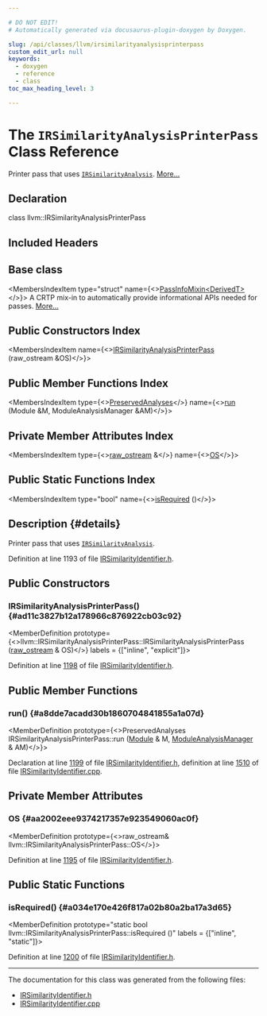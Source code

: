 ```yaml
---

# DO NOT EDIT!
# Automatically generated via docusaurus-plugin-doxygen by Doxygen.

slug: /api/classes/llvm/irsimilarityanalysisprinterpass
custom_edit_url: null
keywords:
  - doxygen
  - reference
  - class
toc_max_heading_level: 3

---
```





# The `IRSimilarityAnalysisPrinterPass` Class Reference

<DoxygenPage pluginConfig={pluginConfig}>

Printer pass that uses <code><a href="/docs/api/classes/llvm/irsimilarityanalysis">IRSimilarityAnalysis</a></code>. <a href="#details">More...</a>

## Declaration

<CodeBlock>class llvm::IRSimilarityAnalysisPrinterPass</CodeBlock>

## Included Headers

<IncludesList>
<IncludesListItem
  filePath="llvm/Analysis/IRSimilarityIdentifier.h"
  permalink="/docs/api/files/include/include/llvm/include/llvm/analysis/irsimilarityidentifier-h"
  isLocal="true" />
</IncludesList>

## Base class

<MembersIndex>

<MembersIndexItem
  type="struct"
  name={<><a href="/docs/api/structs/llvm/passinfomixin">PassInfoMixin&lt;DerivedT&gt;</a></>}>
A CRTP mix-in to automatically provide informational APIs needed for passes. <a href="/docs/api/structs/llvm/passinfomixin/#details">More...</a>
</MembersIndexItem>

</MembersIndex>

## Public Constructors Index

<MembersIndex>

<MembersIndexItem
  name={<><a href="#ad11c3827b12a178966c876922cb03c92">IRSimilarityAnalysisPrinterPass</a> (raw&#95;ostream &amp;OS)</>}>
</MembersIndexItem>

</MembersIndex>

## Public Member Functions Index

<MembersIndex>

<MembersIndexItem
  type={<><a href="/docs/api/classes/llvm/preservedanalyses">PreservedAnalyses</a></>}
  name={<><a href="#a8dde7acadd30b1860704841855a1a07d">run</a> (Module &amp;M, ModuleAnalysisManager &amp;AM)</>}>
</MembersIndexItem>

</MembersIndex>

## Private Member Attributes Index

<MembersIndex>

<MembersIndexItem
  type={<><a href="/docs/api/classes/llvm/raw-ostream">raw&#95;ostream</a> &amp;</>}
  name={<><a href="#aa2002eee9374217357e923549060ac0f">OS</a></>}>
</MembersIndexItem>

</MembersIndex>

## Public Static Functions Index

<MembersIndex>

<MembersIndexItem
  type="bool"
  name={<><a href="#a034e170e426f817a02b80a2ba17a3d65">isRequired</a> ()</>}>
</MembersIndexItem>

</MembersIndex>

## Description {#details}

Printer pass that uses <code><a href="/docs/api/classes/llvm/irsimilarityanalysis">IRSimilarityAnalysis</a></code>.

Definition at line 1193 of file <a href="/docs/api/files/include/include/llvm/include/llvm/analysis/irsimilarityidentifier-h">IRSimilarityIdentifier.h</a>.

<SectionDefinition>

## Public Constructors

### IRSimilarityAnalysisPrinterPass() {#ad11c3827b12a178966c876922cb03c92}

<MemberDefinition
  prototype={<>llvm::IRSimilarityAnalysisPrinterPass::IRSimilarityAnalysisPrinterPass (<a href="/docs/api/classes/llvm/raw-ostream">raw&#95;ostream</a> &amp; OS)</>}
  labels = {["inline", "explicit"]}>

Definition at line <a href="/docs/api/files/include/include/llvm/include/llvm/analysis/irsimilarityidentifier-h/#l01198">1198</a> of file <a href="/docs/api/files/include/include/llvm/include/llvm/analysis/irsimilarityidentifier-h">IRSimilarityIdentifier.h</a>.
</MemberDefinition>

</SectionDefinition>

<SectionDefinition>

## Public Member Functions

### run() {#a8dde7acadd30b1860704841855a1a07d}

<MemberDefinition
  prototype={<>PreservedAnalyses IRSimilarityAnalysisPrinterPass::run (<a href="/docs/api/classes/llvm/module">Module</a> &amp; M, <a href="/docs/api/namespaces/llvm/#af9c9208365fd9ce11392b4d79485e259">ModuleAnalysisManager</a> &amp; AM)</>}>

Declaration at line <a href="/docs/api/files/include/include/llvm/include/llvm/analysis/irsimilarityidentifier-h/#l01199">1199</a> of file <a href="/docs/api/files/include/include/llvm/include/llvm/analysis/irsimilarityidentifier-h">IRSimilarityIdentifier.h</a>, definition at line <a href="/docs/api/files/lib/lib/analysis/irsimilarityidentifier-cpp/#l01510">1510</a> of file <a href="/docs/api/files/lib/lib/analysis/irsimilarityidentifier-cpp">IRSimilarityIdentifier.cpp</a>.
</MemberDefinition>

</SectionDefinition>

<SectionDefinition>

## Private Member Attributes

### OS {#aa2002eee9374217357e923549060ac0f}

<MemberDefinition
  prototype={<>raw&#95;ostream&amp; llvm::IRSimilarityAnalysisPrinterPass::OS</>}>

Definition at line <a href="/docs/api/files/include/include/llvm/include/llvm/analysis/irsimilarityidentifier-h/#l01195">1195</a> of file <a href="/docs/api/files/include/include/llvm/include/llvm/analysis/irsimilarityidentifier-h">IRSimilarityIdentifier.h</a>.
</MemberDefinition>

</SectionDefinition>

<SectionDefinition>

## Public Static Functions

### isRequired() {#a034e170e426f817a02b80a2ba17a3d65}

<MemberDefinition
  prototype="static bool llvm::IRSimilarityAnalysisPrinterPass::isRequired ()"
  labels = {["inline", "static"]}>

Definition at line <a href="/docs/api/files/include/include/llvm/include/llvm/analysis/irsimilarityidentifier-h/#l01200">1200</a> of file <a href="/docs/api/files/include/include/llvm/include/llvm/analysis/irsimilarityidentifier-h">IRSimilarityIdentifier.h</a>.
</MemberDefinition>

</SectionDefinition>

<hr/>

The documentation for this class was generated from the following files:

<ul>
<li><a href="/docs/api/files/include/include/llvm/include/llvm/analysis/irsimilarityidentifier-h">IRSimilarityIdentifier.h</a></li>
<li><a href="/docs/api/files/lib/lib/analysis/irsimilarityidentifier-cpp">IRSimilarityIdentifier.cpp</a></li>
</ul>

</DoxygenPage>
